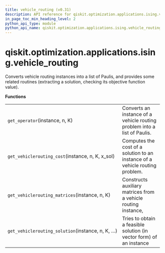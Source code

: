 ```yaml
---
title: vehicle_routing (v0.31)
description: API reference for qiskit.optimization.applications.ising.vehicle_routing in qiskit v0.31
in_page_toc_min_heading_level: 2
python_api_type: module
python_api_name: qiskit.optimization.applications.ising.vehicle_routing
---
```


<span id="module-qiskit.optimization.applications.ising.vehicle_routing" />

<span id="qiskit-optimization-applications-ising-vehicle-routing" />

# qiskit.optimization.applications.ising.vehicle\_routing

Converts vehicle routing instances into a list of Paulis, and provides some related routines (extracting a solution, checking its objective function value).

**Functions**

|                                                   |                                                                              |
| ------------------------------------------------- | ---------------------------------------------------------------------------- |
| `get_operator`(instance, n, K)                    | Converts an instance of a vehicle routing problem into a list of Paulis.     |
| `get_vehiclerouting_cost`(instance, n, K, x\_sol) | Computes the cost of a solution to an instance of a vehicle routing problem. |
| `get_vehiclerouting_matrices`(instance, n, K)     | Constructs auxiliary matrices from a vehicle routing instance,               |
| `get_vehiclerouting_solution`(instance, n, K, …)  | Tries to obtain a feasible solution (in vector form) of an instance          |

